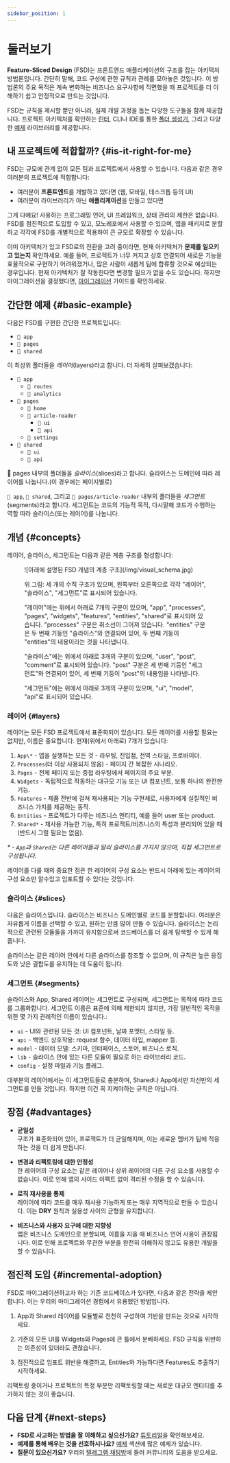 ```yaml
---
sidebar_position: 1
---
```


# 둘러보기

**Feature-Sliced Design** (FSD)는 프론트엔드 애플리케이션의 구조를 잡는 아키텍처 방법론입니다. 간단히 말해, 코드 구성에 관한 규칙과 관례를 모아놓은 것입니다. 이 방법론의 주요 목적은 계속 변화하는 비즈니스 요구사항에 직면했을 때 프로젝트를 더 이해하기 쉽고 안정적으로 만드는 것입니다.

FSD는 규칙을 제시할 뿐만 아니라, 실제 개발 과정을 돕는 다양한 도구들을 함께 제공합니다. 프로젝트 아키텍처를 확인하는 [린터][ext-steiger], CLI나 IDE를 통한 [폴더 생성기][ext-tools], 그리고 다양한 [예제][examples] 라이브러리를 제공합니다.

## 내 프로젝트에 적합할까? {#is-it-right-for-me}

FSD는 규모에 관계 없이 모든 팀과 프로젝트에서 사용할 수 있습니다. 다음과 같은 경우 여러분의 프로젝트에 적합합니다:

- 여러분이 **프론트엔드**를 개발하고 있다면 (웹, 모바일, 데스크톱 등의 UI)
- 여러분이 라이브러리가 아닌 **애플리케이션**을 만들고 있다면

그게 다예요! 사용하는 프로그래밍 언어, UI 프레임워크, 상태 관리의 제한은 없습니다. FSD를 점진적으로 도입할 수 있고, 모노레포에서 사용할 수 있으며, 앱을 패키지로 분할하고 각각에 FSD를 개별적으로 적용하여 큰 규모로 확장할 수 있습니다.

이미 아키텍처가 있고 FSD로의 전환을 고려 중이라면, 현재 아키텍처가 **문제를 일으키고 있는지** 확인하세요. 예를 들어, 프로젝트가 너무 커지고 상호 연결되어 새로운 기능을 효율적으로 구현하기 어려워졌거나, 많은 사람이 새롭게 팀에 합류할 것으로 예상되는 경우입니다. 현재 아키텍처가 잘 작동한다면 변경할 필요가 없을 수도 있습니다. 하지만 마이그레이션을 결정했다면, [마이그레이션][migration] 가이드를 확인하세요.

## 간단한 예제 {#basic-example}

다음은 FSD를 구현한 간단한 프로젝트입니다:

- `📁 app`
- `📁 pages`
- `📁 shared`

이 최상위 폴더들을 *레이어*(layers)라고 합니다. 더 자세히 살펴보겠습니다:

- `📂 app`
   - `📁 routes`
   - `📁 analytics`
- `📂 pages`
   - `📁 home`
   - `📂 article-reader`
      - `📁 ui`
      - `📁 api`
   - `📁 settings`
- `📂 shared`
   - `📁 ui`
   - `📁 api`

📂 pages 내부의 폴더들을 *슬라이스*(slices)라고 합니다. 슬라이스는 도메인에 따라 레이어를 나눕니다.(이 경우에는 페이지별로)

`📂 app`, `📂 shared`, 그리고 `📂 pages/article-reader` 내부의 폴더들을 *세그먼트*(segments)라고 합니다. 세그먼트는 코드의 기능적 목적, 다시말해 코드가 수행하는 역할 따라 슬라이스(또는 레이어)를 나눕니다.

## 개념 {#concepts}

레이어, 슬라이스, 세그먼트는 다음과 같은 계층 구조를 형성합니다:

<figure>
   ![아래에 설명된 FSD 개념의 계층 구조](/img/visual_schema.jpg)

   <figcaption style={{ fontStyle: "italic", fontSize: "0.9em" }}>
      <p>위 그림: 세 개의 수직 구조가 있으며, 왼쪽부터 오른쪽으로 각각 "레이어", "슬라이스", "세그먼트"로 표시되어 있습니다.</p>
      <p>"레이어"에는 위에서 아래로 7개의 구분이 있으며, "app", "processes", "pages", "widgets", "features", "entities", "shared"로 표시되어 있습니다. "processes" 구분은 취소선이 그어져 있습니다. "entities" 구분은 두 번째 기둥인 "슬라이스"와 연결되어 있어, 두 번째 기둥이 "entities"의 내용이라는 것을 나타냅니다.</p>
      <p>"슬라이스"에는 위에서 아래로 3개의 구분이 있으며, "user", "post", "comment"로 표시되어 있습니다. "post" 구분은 세 번째 기둥인 "세그먼트"와 연결되어 있어, 세 번째 기둥이 "post"의 내용임을 나타냅니다.</p>
      <p>"세그먼트"에는 위에서 아래로 3개의 구분이 있으며, "ui", "model", "api"로 표시되어 있습니다.</p>
   </figcaption>
</figure>

### 레이어 {#layers}

레이어는 모든 FSD 프로젝트에서 표준화되어 있습니다. 모든 레이어를 사용할 필요는 없지만, 이름은 중요합니다. 현재(위에서 아래로) 7개가 있습니다:

1. `App\*` - 앱을 실행하는 모든 것 - 라우팅, 진입점, 전역 스타일, 프로바이더.
2. `Processes`(더 이상 사용되지 않음) - 페이지 간 복잡한 시나리오.
3. `Pages` - 전체 페이지 또는 중첩 라우팅에서 페이지의 주요 부분.
4. `Widgets` - 독립적으로 작동하는 대규모 기능 또는 UI 컴포넌트, 보통 하나의 완전한 기능.
5. `Features` - 제품 전반에 걸쳐 재사용되는 기능 구현체로, 사용자에게 실질적인 비즈니스 가치를 제공하는 동작.
6. `Entities` - 프로젝트가 다루는 비즈니스 엔티티, 예를 들어 user 또는 product.
7. `Shared*` - 재사용 가능한 기능, 특히 프로젝트/비즈니스의 특성과 분리되어 있을 때 (반드시 그럴 필요는 없음).

_\* - `App`과 `Shared`는 다른 레이어들과 달리 슬라이스를 가지지 않으며, 직접 세그먼트로 구성됩니다._  

레이어를 다룰 때의 중요한 점은 한 레이어의 구성 요소는 반드시 아래에 있는 레이어의 구성 요소만 알수있고 임포트할 수 있다는 것입니다.


### 슬라이스 {#slices}

다음은 슬라이스입니다. 슬라이스는 비즈니스 도메인별로 코드를 분할합니다. 여러분은 자유롭게 이름을 선택할 수 있고, 원하는 만큼 많이 만들 수 있습니다. 슬라이스는 논리적으로 관련된 모듈들을 가까이 유지함으로써 코드베이스를 더 쉽게 탐색할 수 있게 해줍니다.

슬라이스는 같은 레이어 안에서 다른 슬라이스를 참조할 수 없으며, 이 규칙은 높은 응집도와 낮은 결합도를 유지하는 데 도움이 됩니다.

### 세그먼트 {#segments}

슬라이스와 App, Shared 레이어는 세그먼트로 구성되며, 세그먼트는 목적에 따라 코드를 그룹화합니다. 세그먼트 이름은 표준에 의해 제한되지 않지만, 가장 일반적인 목적을 위한 몇 가지 관례적인 이름이 있습니다.:

- `ui` - UI와 관련된 모든 것: UI 컴포넌트, 날짜 포맷터, 스타일 등.
- `api` - 백엔드 상호작용: request 함수, 데이터 타입, mapper 등.
- `model` - 데이터 모델: 스키마, 인터페이스, 스토어, 비즈니스 로직.
- `lib` - 슬라이스 안에 있는 다른 모듈이 필요로 하는 라이브러리 코드.
- `config` - 설정 파일과 기능 플래그.

대부분의 레이어에서는 이 세그먼트들로 충분하며, Shared나 App에서만 자신만의 세그먼트를 만들 것입니다. 하지만 이건 꼭 지켜야하는 규칙은 아닙니다.

## 장점 {#advantages}

- **균일성**  
  구조가 표준화되어 있어, 프로젝트가 더 균일해지며, 이는 새로운 멤버가 팀에 적응하는 것을 더 쉽게 만듭니다.

- **변경과 리팩토링에 대한 안정성**  
  한 레이어의 구성 요소는 같은 레이어나 상위 레이어의 다른 구성 요소를 사용할 수 없습니다. 이로 인해 앱의 사이드 이펙트 없이 격리된 수정을 할 수 있습니다.

- **로직 재사용을 통제**  
  레이어에 따라 코드를 매우 재사용 가능하게 또는 매우 지역적으로 만들 수 있습니다. 이는 **DRY** 원칙과 실용성 사이의 균형을 유지합니다.

- **비즈니스와 사용자 요구에 대한 지향성**  
  앱은 비즈니스 도메인으로 분할되며, 이름을 지을 때 비즈니스 언어 사용이 권장됩니다. 이로 인해 프로젝트와 무관한 부분을 완전히 이해하지 않고도 유용한 개발을 할 수 있습니다.

## 점진적 도입 {#incremental-adoption}

FSD로 마이그레이션하고자 하는 기존 코드베이스가 있다면, 다음과 같은 전략을 제안합니다. 이는 우리의 마이그레이션 경험에서 유용했던 방법입니다.

1. App과 Shared 레이어를 모듈별로 천천히 구성하여 기반을 만드는 것으로 시작하세요.

2. 기존의 모든 UI를 Widgets와 Pages에 큰 틀에서 분배하세요. FSD 규칙을 위반하는 의존성이 있더라도 괜찮습니다.

3. 점진적으로 임포트 위반을 해결하고, Entities와 가능하다면 Features도 추출하기 시작하세요.

리팩토링 중이거나 프로젝트의 특정 부분만 리팩토링할 때는 새로운 대규모 엔티티를 추가하지 않는 것이 좋습니다.

## 다음 단계 {#next-steps}

- **FSD로 사고하는 방법을 잘 이해하고 싶으신가요?** [튜토리얼][tutorial]을 확인해보세요.
- **예제를 통해 배우는 것을 선호하시나요?** [예제][examples] 섹션에 많은 예제가 있습니다.
- **질문이 있으신가요?** 우리의 [텔레그램 채팅방][ext-telegram]에 들러 커뮤니티의 도움을 받으세요.

[tutorial]: /docs/get-started/tutorial
[examples]: /examples
[migration]: /docs/guides/migration/from-custom
[ext-steiger]: https://github.com/feature-sliced/steiger
[ext-tools]: https://github.com/feature-sliced/awesome?tab=readme-ov-file#tools
[ext-telegram]: https://t.me/feature_sliced


